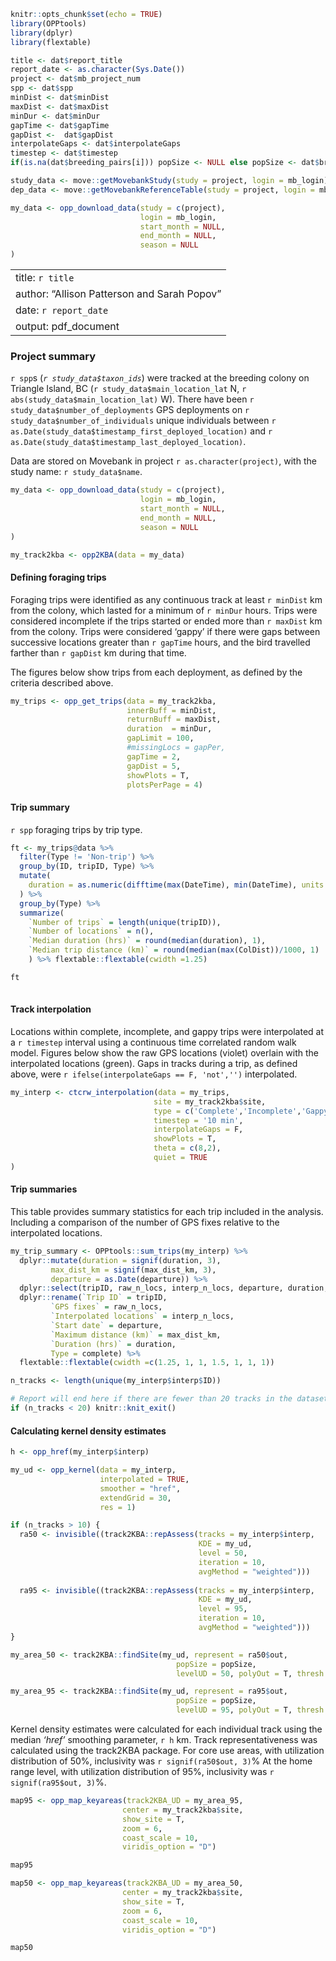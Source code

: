 

```r
knitr::opts_chunk$set(echo = TRUE)
library(OPPtools)
library(dplyr)
library(flextable)

title <- dat$report_title
report_date <- as.character(Sys.Date())
project <- dat$mb_project_num
spp <- dat$spp
minDist <- dat$minDist
maxDist <- dat$maxDist
minDur <- dat$minDur
gapTime <- dat$gapTime
gapDist <-  dat$gapDist
interpolateGaps <- dat$interpolateGaps
timestep <- dat$timestep
if(is.na(dat$breeding_pairs[i])) popSize <- NULL else popSize <- dat$breeding_pairs[i]*2

study_data <- move::getMovebankStudy(study = project, login = mb_login)
dep_data <- move::getMovebankReferenceTable(study = project, login = mb_login)

my_data <- opp_download_data(study = c(project),
                             login = mb_login,
                             start_month = NULL,
                             end_month = NULL,
                             season = NULL
)

```
---
title: `r title`
author: "Allison Patterson and Sarah Popov"
date: `r report_date`
output: pdf_document
---

### Project summary

`r spp`s (*`r study_data$taxon_ids`*) were tracked at the breeding colony on 
Triangle Island, BC (`r study_data$main_location_lat` N,	`r abs(study_data$main_location_lat)` W). 
There have been `r study_data$number_of_deployments` GPS deployments on `r study_data$number_of_individuals` unique individuals between `r as.Date(study_data$timestamp_first_deployed_location)` and `r as.Date(study_data$timestamp_last_deployed_location)`.


Data are stored on Movebank in project `r as.character(project)`, with the study name:
`r study_data$name`.


```r

my_data <- opp_download_data(study = c(project),
                             login = mb_login,
                             start_month = NULL,
                             end_month = NULL,
                             season = NULL
)

my_track2kba <- opp2KBA(data = my_data)

```

#### Defining foraging trips

Foraging trips were identified as any continuous track at least `r minDist` km from the colony, which lasted for a minimum of `r minDur` hours. Trips were considered incomplete if the trips started or ended more than `r maxDist` km from the colony. Trips were considered 'gappy' if there were gaps between successive locations greater than `r gapTime` hours, and the bird travelled farther than `r gapDist` km during that time. 

The figures below show trips from each deployment, as defined by the criteria described above.

```r
my_trips <- opp_get_trips(data = my_track2kba, 
                          innerBuff = minDist, 
                          returnBuff = maxDist,
                          duration  = minDur, 
                          gapLimit = 100, 
                          #missingLocs = gapPer,
                          gapTime = 2,
                          gapDist = 5,
                          showPlots = T, 
                          plotsPerPage = 4)
```

#### Trip summary

`r spp` foraging trips by trip type.

```r

ft <- my_trips@data %>%
  filter(Type != 'Non-trip') %>% 
  group_by(ID, tripID, Type) %>% 
  mutate(
    duration = as.numeric(difftime(max(DateTime), min(DateTime), units = 'hours'))
  ) %>% 
  group_by(Type) %>%
  summarize(
    `Number of trips` = length(unique(tripID)),
    `Number of locations` = n(),
    `Median duration (hrs)` = round(median(duration), 1),
    `Median trip distance (km)` = round(median(max(ColDist))/1000, 1)
    ) %>% flextable::flextable(cwidth =1.25) 

ft
  
```


#### Track interpolation

Locations within complete, incomplete, and gappy trips were interpolated at a `r timestep` interval using a continuous time correlated random walk model. Figures below show the raw GPS locations (violet) overlain with the interpolated locations (green). Gaps in tracks during a trip, as defined above, were `r ifelse(interpolateGaps == F, 'not','')` interpolated.


```r

my_interp <- ctcrw_interpolation(data = my_trips, 
                                site = my_track2kba$site,
                                type = c('Complete','Incomplete','Gappy'),
                                timestep = '10 min',
                                interpolateGaps = F,
                                showPlots = T,
                                theta = c(8,2),
                                quiet = TRUE
)

```


#### Trip summaries
This table provides summary statistics for each trip included in the analysis. Including a comparison of the number of GPS fixes relative to the interpolated locations.

```r

my_trip_summary <- OPPtools::sum_trips(my_interp) %>% 
  dplyr::mutate(duration = signif(duration, 3),
         max_dist_km = signif(max_dist_km, 3),
         departure = as.Date(departure)) %>% 
  dplyr::select(tripID, raw_n_locs, interp_n_locs, departure, duration, max_dist_km, complete) %>% 
  dplyr::rename(`Trip ID` = tripID,
         `GPS fixes` = raw_n_locs,
         `Interpolated locations` = interp_n_locs,
         `Start date` = departure,
         `Maximum distance (km)` = max_dist_km,
         `Duration (hrs)` = duration,
         Type = complete) %>% 
  flextable::flextable(cwidth =c(1.25, 1, 1, 1.5, 1, 1, 1)) 

n_tracks <- length(unique(my_interp$interp$ID))

```


```r

# Report will end here if there are fewer than 20 tracks in the dataset
if (n_tracks < 20) knitr::knit_exit()

```

#### Calculating kernel density estimates

```r

h <- opp_href(my_interp$interp)

my_ud <- opp_kernel(data = my_interp,
                    interpolated = TRUE,
                    smoother = "href",
                    extendGrid = 30,
                    res = 1)

if (n_tracks > 10) {
  ra50 <- invisible((track2KBA::repAssess(tracks = my_interp$interp, 
                                          KDE = my_ud, 
                                          level = 50, 
                                          iteration = 10, 
                                          avgMethod = "weighted")))
  
  ra95 <- invisible((track2KBA::repAssess(tracks = my_interp$interp, 
                                          KDE = my_ud, 
                                          level = 95, 
                                          iteration = 10, 
                                          avgMethod = "weighted")))
}

my_area_50 <- track2KBA::findSite(my_ud, represent = ra50$out, 
                                     popSize = popSize,
                                     levelUD = 50, polyOut = T, thresh = 10)

my_area_95 <- track2KBA::findSite(my_ud, represent = ra95$out, 
                                     popSize = popSize,
                                     levelUD = 95, polyOut = T, thresh = 10)

```

Kernel density estimates were calculated for each individual track using the median *'href'* smoothing parameter, `r h` km. Track representativeness was calculated using the track2KBA package. For core use areas, with utilization distribution of 50%, inclusivity was `r signif(ra50$out, 3)`% At the home range level, with utilization distribution of 95%, inclusivity was `r signif(ra95$out, 3)`%.

```r

map95 <- opp_map_keyareas(track2KBA_UD = my_area_95, 
                         center = my_track2kba$site, 
                         show_site = T, 
                         zoom = 6,
                         coast_scale = 10,
                         viridis_option = "D")

map95

```


```r

map50 <- opp_map_keyareas(track2KBA_UD = my_area_50, 
                         center = my_track2kba$site, 
                         show_site = T, 
                         zoom = 6,
                         coast_scale = 10,
                         viridis_option = "D")

map50

```
